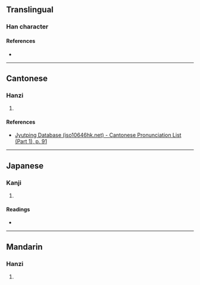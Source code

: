 {{character info}}
==Translingual==

===Han character===
{{Han char|rn=37|rad=大|as=09|sn=12|four=|canj=KBB,XKBB|ids=⿱大朋}}

====References====
* {{Han ref|kx=0253.010|dkj=05951|dj=0514.220|hdz=10544.020|uh=595F|ud=22879}}

----

==Cantonese==

===Hanzi===
{{yue-hanzi|jyut=[[bang1]]|y=bang1}}

# {{rfdef|yue|sort=大09}}

====References====
* [http://www.iso10646hk.net/jp/document/download.jsp Jyutping Database (iso10646hk.net) - Cantonese Pronunciation List (Part 1), p. 91]

----

==Japanese==

===Kanji===
{{ja-kanji|grade=|rs=大09}}

# {{rfdef|ja|sort=大09}}

====Readings====
* {{ja-readings|on=[[こう]] (kō), [[ほう]] (hō), [[ひょう]] (hyō)|kun=}}

----

==Mandarin==

===Hanzi===
{{cmn-hanzi|pin=[[bēng]] ([[beng1]]), [[kēng]] ([[keng1]])|wg=peng<sup>1</sup>, k'eng<sup>1</sup>}}

# {{rfdef|cmn|sort=大09}}